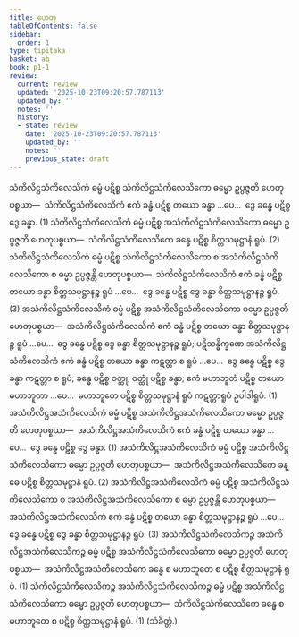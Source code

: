 ```yaml
---
title: ဟေတု
tableOfContents: false
sidebar:
  order: 1
type: tipitaka
basket: ab
book: p1-1
review:
  current: review
  updated: '2025-10-23T09:20:57.787113'
  updated_by: ''
  notes: ''
  history:
  - state: review
    date: '2025-10-23T09:20:57.787113'
    updated_by: ''
    notes: ''
    previous_state: draft
---
```



<ReviewStatus review={frontmatter.review} showDetails={true} />

<HypothesisAnnotation frontmatter={frontmatter} />

<DynamicBreadcrumb />

<Division number="1" book="p1-1" e="ch" v="36" p="442">

<Paragraph number="2806" book="p1-1">
သံကိလိဋ္ဌသံကိလေသိကံ ဓမ္မံ ပဋိစ္စ သံကိလိဋ္ဌသံကိလေသိကော ဓမ္မော ဥပ္ပဇ္ဇတိ ဟေတုပစ္စယာ—  သံကိလိဋ္ဌသံကိလေသိကံ ဧကံ ခန္ဓံ ပဋိစ္စ တယော ခန္ဓာ …ပေ…  ဒွေ ခန္ဓေ ပဋိစ္စ ဒွေ ခန္ဓာ. (1)
</Paragraph>

<Paragraph number="2807" book="p1-1">
သံကိလိဋ္ဌသံကိလေသိကံ ဓမ္မံ ပဋိစ္စ အသံကိလိဋ္ဌသံကိလေသိကော ဓမ္မော ဥပ္ပဇ္ဇတိ ဟေတုပစ္စယာ—  သံကိလိဋ္ဌသံကိလေသိကေ ခန္ဓေ ပဋိစ္စ စိတ္တသမုဋ္ဌာနံ ရူပံ. (2)
</Paragraph>

<Paragraph number="2808" book="p1-1">
သံကိလိဋ္ဌသံကိလေသိကံ ဓမ္မံ ပဋိစ္စ သံကိလိဋ္ဌသံကိလေသိကော စ အသံကိလိဋ္ဌသံကိလေသိကော စ ဓမ္မာ ဥပ္ပဇ္ဇန္တိ ဟေတုပစ္စယာ—  သံကိလိဋ္ဌသံကိလေသိကံ ဧကံ ခန္ဓံ ပဋိစ္စ တယော ခန္ဓာ စိတ္တသမုဋ္ဌာနဉ္စ ရူပံ …ပေ…  ဒွေ ခန္ဓေ ပဋိစ္စ ဒွေ ခန္ဓာ စိတ္တသမုဋ္ဌာနဉ္စ ရူပံ. (3)
</Paragraph>

<Paragraph number="2809" book="p1-1">
အသံကိလိဋ္ဌသံကိလေသိကံ ဓမ္မံ ပဋိစ္စ အသံကိလိဋ္ဌသံကိလေသိကော ဓမ္မော ဥပ္ပဇ္ဇတိ ဟေတုပစ္စယာ—  အသံကိလိဋ္ဌသံကိလေသိကံ ဧကံ ခန္ဓံ ပဋိစ္စ တယော ခန္ဓာ စိတ္တသမုဋ္ဌာနဉ္စ ရူပံ …ပေ…  ဒွေ ခန္ဓေ ပဋိစ္စ ဒွေ ခန္ဓာ စိတ္တသမုဋ္ဌာနဉ္စ ရူပံ; ပဋိသန္ဓိက္ခဏေ အသံကိလိဋ္ဌသံကိလေသိကံ ဧကံ ခန္ဓံ ပဋိစ္စ တယော ခန္ဓာ ကဋတ္တာ စ ရူပံ …ပေ…  ဒွေ ခန္ဓေ ပဋိစ္စ ဒွေ ခန္ဓာ ကဋတ္တာ စ ရူပံ; ခန္ဓေ ပဋိစ္စ ဝတ္ထု, ဝတ္ထုံ ပဋိစ္စ ခန္ဓာ; ဧကံ မဟာဘူတံ ပဋိစ္စ တယော မဟာဘူတာ …ပေ…  မဟာဘူတေ ပဋိစ္စ စိတ္တသမုဋ္ဌာနံ ရူပံ ကဋတ္တာရူပံ ဥပါဒါရူပံ. (1)
</Paragraph>

</Division>
<Division number="2" book="p1-1" e="ch" v="36" p="442">

<Paragraph number="2810" book="p1-1">
အသံကိလိဋ္ဌအသံကိလေသိကံ ဓမ္မံ ပဋိစ္စ အသံကိလိဋ္ဌအသံကိလေသိကော ဓမ္မော ဥပ္ပဇ္ဇတိ ဟေတုပစ္စယာ—  အသံကိလိဋ္ဌအသံကိလေသိကံ ဧကံ ခန္ဓံ ပဋိစ္စ တယော ခန္ဓာ …ပေ…  ဒွေ ခန္ဓေ ပဋိစ္စ ဒွေ ခန္ဓာ. (1)
</Paragraph>

<Paragraph number="2811" book="p1-1">
အသံကိလိဋ္ဌအသံကိလေသိကံ ဓမ္မံ ပဋိစ္စ အသံကိလိဋ္ဌသံကိလေသိကော ဓမ္မော ဥပ္ပဇ္ဇတိ ဟေတုပစ္စယာ—  အသံကိလိဋ္ဌအသံကိလေသိကေ ခန္ဓေ ပဋိစ္စ စိတ္တသမုဋ္ဌာနံ ရူပံ. (2)
</Paragraph>

<Paragraph number="2812" book="p1-1">
အသံကိလိဋ္ဌအသံကိလေသိကံ ဓမ္မံ ပဋိစ္စ အသံကိလိဋ္ဌသံကိလေသိကော စ အသံကိလိဋ္ဌအသံကိလေသိကော စ ဓမ္မာ ဥပ္ပဇ္ဇန္တိ ဟေတုပစ္စယာ—  အသံကိလိဋ္ဌအသံကိလေသိကံ ဧကံ ခန္ဓံ ပဋိစ္စ တယော ခန္ဓာ စိတ္တသမုဋ္ဌာနဉ္စ ရူပံ …ပေ…  ဒွေ ခန္ဓေ ပဋိစ္စ ဒွေ ခန္ဓာ စိတ္တသမုဋ္ဌာနဉ္စ ရူပံ. (3)
</Paragraph>

<Paragraph number="2813" book="p1-1">
အသံကိလိဋ္ဌသံကိလေသိကဉ္စ အသံကိလိဋ္ဌအသံကိလေသိကဉ္စ ဓမ္မံ ပဋိစ္စ အသံကိလိဋ္ဌသံကိလေသိကော ဓမ္မော ဥပ္ပဇ္ဇတိ ဟေတုပစ္စယာ—  အသံကိလိဋ္ဌအသံကိလေသိကေ ခန္ဓေ စ မဟာဘူတေ စ ပဋိစ္စ စိတ္တသမုဋ္ဌာနံ ရူပံ. (1)
</Paragraph>

<Paragraph number="2814" book="p1-1">
သံကိလိဋ္ဌသံကိလေသိကဉ္စ အသံကိလိဋ္ဌသံကိလေသိကဉ္စ ဓမ္မံ ပဋိစ္စ အသံကိလိဋ္ဌသံကိလေသိကော ဓမ္မော ဥပ္ပဇ္ဇတိ ဟေတုပစ္စယာ—  သံကိလိဋ္ဌသံကိလေသိကေ ခန္ဓေ စ မဟာဘူတေ စ ပဋိစ္စ စိတ္တသမုဋ္ဌာနံ ရူပံ. (1) (သံခိတ္တံ.)
</Paragraph>
</Division>